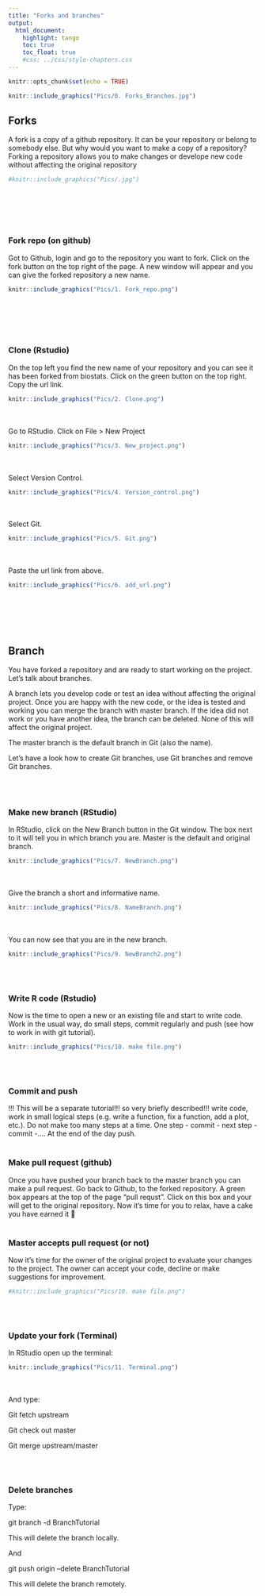 ```yaml
---
title: "Forks and branches"
output:
  html_document:
    highlight: tango
    toc: true
    toc_float: true
    #css: ../css/style-chapters.css
--- 
```


```r
knitr::opts_chunk$set(echo = TRUE)
```

```r
knitr::include_graphics("Pics/0. Forks_Branches.jpg")
```

## Forks
A fork is a copy of a github repository. It can be your repository or belong to somebody else. But why would you want to make a copy of a repository? Forking a repository allows you to make changes or develope new code without affecting the original repository

```r
#knitr::include_graphics("Pics/.jpg")
```
<br/><br/>
<br/><br/>

### Fork repo (on github)
Got to Github, login and go to the repository you want to fork. Click on the fork button on the top right of the page. A new window will appear and you can give the forked repository a new name.

```r
knitr::include_graphics("Pics/1. Fork_repo.png")
```
<br/><br/>
<br/><br/>

### Clone (Rstudio)
On the top left you find the new name of your repository and you can see it has been forked from biostats.
Click on the green button on the top right. Copy the url link.
```r
knitr::include_graphics("Pics/2. Clone.png")
```
<br/><br/>
Go to RStudio. Click on File > New Project

```r
knitr::include_graphics("Pics/3. New_project.png")
```
<br/><br/>
Select Version Control.

```r
knitr::include_graphics("Pics/4. Version_control.png")
```
<br/><br/>
Select Git.

```r
knitr::include_graphics("Pics/5. Git.png")
```
<br/><br/>
Paste the url link from above.

```r
knitr::include_graphics("Pics/6. add_url.png")
```
<br/><br/>
<br/><br/>

## Branch
You have forked a repository and are ready to start working on the project. Let's talk about branches.

A branch lets you develop code or test an idea without affecting the original project. Once you are happy with the new code, or the idea is tested and working you can merge the branch with master branch. If the idea did not work or you have another idea, the branch can be deleted. None of this will affect the original project.

The master branch is the default branch in Git (also the name).

Let's have a look how to create Git branches, use Git branches and remove Git branches.
<br/><br/>
<br/><br/>

### Make new branch (RStudio)
In RStudio, click on the New Branch button in the Git window. The box next to it will tell you in which branch you are. Master is the default and original branch.

```r
knitr::include_graphics("Pics/7. NewBranch.png")
```
<br/><br/>
Give the branch a short and informative name.
```r
knitr::include_graphics("Pics/8. NameBranch.png")
```
<br/><br/>
You can now see that you are in the new branch.
```r
knitr::include_graphics("Pics/9. NewBranch2.png")
```
<br/><br/>

### Write R code (Rstudio)
Now is the time to open a new or an existing file and start to write code. Work in the usual way, do small steps, commit regularly and push (see how to work in with git tutorial). 
```r
knitr::include_graphics("Pics/10. make file.png")
```
<br/><br/>

### Commit and push
!!! This will be a separate tutorial!!! so very briefly described!!!
write code, work in small logical steps (e.g. write a function, fix a function, add a plot, etc.). Do not make too many steps at a time. One step - commit - next step - commit -.... At the end of the day push.
<br/><br/>

### Make pull request (github)
Once you have pushed your branch back to the master branch you can make a pull request. Go back to Github, to the forked repository. A green box appears at the top of the page "pull requst". Click on this box and your will get to the original repository.
Now it's time for you to relax, have a cake you have earned it 🍰
<br/><br/>

### Master accepts pull request (or not)
Now it's time for the owner of the original project to evaluate your changes to the project. The owner can accept your code, decline or make suggestions for improvement.
```r
#knitr::include_graphics("Pics/10. make file.png")
```
<br/><br/>

### Update your fork (Terminal)
In RStudio open up the terminal:
```r
knitr::include_graphics("Pics/11. Terminal.png")
```
<br/><br/>
And type:

Git fetch upstream

Git check out master

Git merge upstream/master


<br/><br/>

### Delete branches
Type:

git branch -d BranchTutorial

This will delete the branch locally.

And

git push origin --delete BranchTutorial

This will delete the branch remotely.
